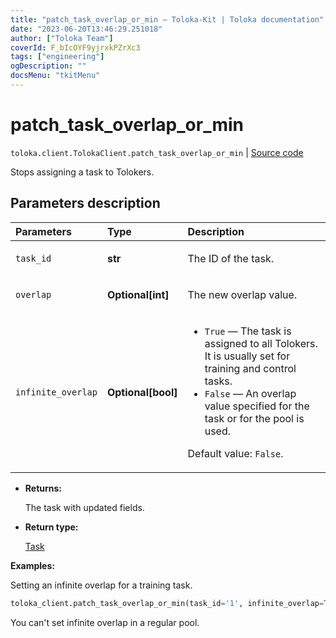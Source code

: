 ```yaml
---
title: "patch_task_overlap_or_min — Toloka-Kit | Toloka documentation"
date: "2023-06-20T13:46:29.251018"
author: ["Toloka Team"]
coverId: F_bIcOYF9yjrxkPZrXc3
tags: ["engineering"]
ogDescription: ""
docsMenu: "tkitMenu"
---
```


# patch_task_overlap_or_min

`toloka.client.TolokaClient.patch_task_overlap_or_min` | [Source code](https://github.com/Toloka/toloka-kit/blob/v1.2.0/src/client/__init__.py#L2531)

Stops assigning a task to Tolokers.

## Parameters description

| Parameters | Type | Description |
| :----------| :----| :-----------|
`task_id`|**str**|<p>The ID of the task.</p>
`overlap`|**Optional\[int\]**|<p>The new overlap value.</p>
`infinite_overlap`|**Optional\[bool\]**|<ul> <li>`True` — The task is assigned to all Tolokers. It is usually set for training and control tasks.</li> <li>`False` — An overlap value specified for the task or for the pool is used.</li> </ul> <p></p><p>Default value: `False`.</p>

* **Returns:**

  The task with updated fields.

* **Return type:**

  [Task](/docs/toloka-kit/reference/toloka.client.task.Task)

**Examples:**

Setting an infinite overlap for a training task.

```python
toloka_client.patch_task_overlap_or_min(task_id='1', infinite_overlap=True)
```

<Note mode="note" title="Note">

You can't set infinite overlap in a regular pool.

</Note>
